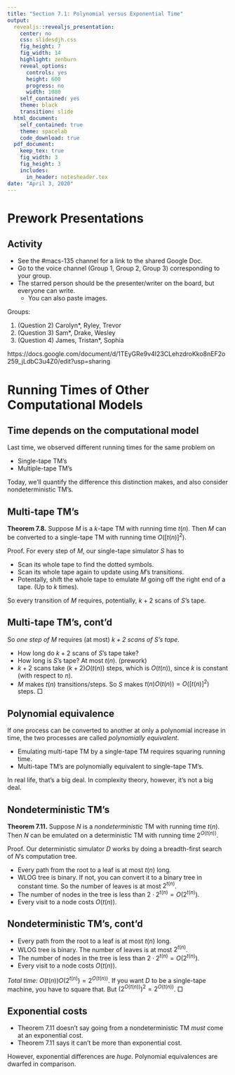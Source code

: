```yaml
---
title: "Section 7.1: Polynomial versus Exponential Time"
output:
  revealjs::revealjs_presentation:
    center: no
    css: slidesdjh.css
    fig_height: 7
    fig_width: 14
    highlight: zenburn
    reveal_options:
      controls: yes
      height: 600
      progress: no
      width: 1080
    self_contained: yes
    theme: black
    transition: slide
  html_document:
    self_contained: true
    theme: spacelab
    code_download: true
  pdf_document:
    keep_tex: true
    fig_width: 3
    fig_height: 3
    includes:
      in_header: notesheader.tex
date: "April 3, 2020"
---
```


# Prework Presentations

## Activity

- See the #macs-135 channel for a link to the shared Google Doc.
- Go to the voice channel (Group 1, Group 2, Group 3) corresponding to your group. 
- The starred person should be the presenter/writer on the board, but everyone can write.
    - You can also paste images.

Groups: 

1. (Question 2) Carolyn*, Ryley, Trevor
2. (Question 3) Sam*, Drake, Wesley
3. (Question 4) James, Tristan*, Sophia

https://docs.google.com/document/d/1TEyGRe9v4I23CLehzdroKko8nEF2o259_jLdbC3u4Z0/edit?usp=sharing

# Running Times of Other Computational Models

## Time depends on the computational model

Last time, we observed different running times for the same problem on

- Single-tape TM's
- Multiple-tape TM's

Today, we'll quantify the difference this distinction makes, and also consider nondeterministic TM's.

## Multi-tape TM's

**Theorem 7.8.** Suppose $M$ is a $k$-tape TM with running time $t(n)$. Then $M$ can be converted to a single-tape TM with running time $O\left([t(n)]^2\right)$. 

Proof. For every step of $M$, our single-tape simulator $S$ has to

- Scan its whole tape to find the dotted symbols.
- Scan its whole tape again to update using $M$'s transitions.
- Potentally, shift the whole tape to emulate $M$ going off the right end of a tape. (Up to $k$ times).

So every transition of $M$ requires, potentially, $k+2$ scans of $S$'s tape.

## Multi-tape TM's, cont'd

So *one step of $M$* requires (at most) *$k+2$ scans of $S$'s tape.*

- How long do $k+2$ scans of $S$'s tape take?
- How long is $S$'s tape? At most $t(n)$. (prework)
- $k+2$ scans take $(k+2)O(t(n))$ steps, which is $O(t(n))$, since $k$ is constant (with respect to $n$).
- $M$ makes $t(n)$ transitions/steps. So $S$ makes $t(n)O(t(n)) = O\left([t(n)]^2\right)$ steps. $\Box$

## Polynomial equivalence

If one process can be converted to another at only a polynomial increase in time, the two processes are called *polynomially equivalent*.

- Emulating multi-tape TM by a single-tape TM requires squaring running time.
- Multi-tape TM's are polynomially equivalent to single-tape TM's.

In real life, that's a big deal. In complexity theory, however, it's not a big deal.

## Nondeterministic TM's

**Theorem 7.11.** Suppose $N$ is a *nondeterministic* TM with running time $t(n)$. Then $N$ can be emulated on a deterministic TM with running time $2^{O(t(n))}$.

Proof. Our deterministic simulator $D$ works by doing a breadth-first search of $N$'s computation tree. 

- Every path from the root to a leaf is at most $t(n)$ long.
- WLOG tree is binary. If not, you can convert it to a binary tree in constant time. So the number of leaves is at most $2^{t(n)}$.
- The number of nodes in the tree is less than $2\cdot 2^{t(n)} = O(2^{t(n)})$.
- Every visit to a node costs $O(t(n))$. 

## Nondeterministic TM's, cont'd

- Every path from the root to a leaf is at most $t(n)$ long.
- WLOG tree is binary. The number of leaves is at most $2^{t(n)}$.
- The number of nodes in the tree is less than $2\cdot 2^{t(n)} = O(2^{t(n)})$.
- Every visit to a node costs $O(t(n))$. 

*Total time:* $O(t(n))O(2^{t(n)}) = 2^{O(t(n))}$. If you want $D$ to be a single-tape machine, you have to square that. But $\left(2^{O(t(n))}\right)^2 = 2^{O(t(n))}$. $\Box$

## Exponential costs

- Theorem 7.11 doesn't say going from a nondeterministic TM *must* come at an exponential cost.
- Theorem 7.11 says it can't be more than exponential cost.

However, exponential differences are *huge*. Polynomial equivalences are dwarfed in comparison.

